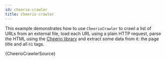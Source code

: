 ```yaml
---
id: cheerio-crawler
title: Cheerio crawler
---
```



This example demonstrates how to use <CrawleeApiLink to="cheerio-crawler/class/CheerioCrawler">`CheerioCrawler`</CrawleeApiLink> to crawl a list of URLs from an external file, load each URL using a plain HTTP request, parse the HTML using the [Cheerio library](https://www.npmjs.com/package/cheerio) and extract some data from it: the page title and all `h1` tags.

<RunnableCodeBlock className="language-js" type="cheerio">
	{CheerioCrawlerSource}
</RunnableCodeBlock>
